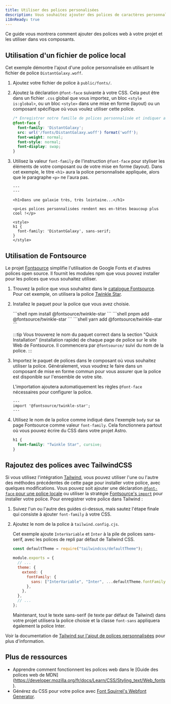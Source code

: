 ```yaml
---
title: Utiliser des polices personalisées
description: Vous souhaitez ajouter des polices de caractères personnalisées à un site Astro ? Utiliser Google Fonts avec Fontsource ou ajouter une police de votre choix.
i18nReady: true
---
```



Ce guide vous montrera comment ajouter des polices web à votre projet et les utiliser dans vos composants.

## Utilisation d'un fichier de police local

Cet exemple démontre l'ajout d'une police personnalisée en utilisant le fichier de police `DistantGalaxy.woff`.

1. Ajoutez votre fichier de police à `public/fonts/`.
2. Ajoutez la déclaration `@font-face` suivante à votre CSS. Cela peut être dans un fichier `.css` global que vous importez, un bloc `<style is:global>`, ou un bloc `<style>` dans une mise en forme (layout) ou un composant spécifique où vous voulez utiliser cette police.

    ```css
    /* Enregistrer notre famille de polices personnalisée et indiquer au navigateur où la trouver. */
    @font-face {
      font-family: 'DistantGalaxy';
      src: url('/fonts/DistantGalaxy.woff') format('woff');
      font-weight: normal;
      font-style: normal;
      font-display: swap;
    }
    ```

3. Utilisez la valeur `font-family` de l'instruction `@font-face` pour styliser les éléments de votre composant ou de votre mise en forme (layout). Dans cet exemple, le titre `<h1>` aura la police personnalisée appliquée, alors que le paragraphe `<p>` ne l'aura pas.

    ```astro title="src/pages/example.astro" {9-11}
    ---
    ---

    <h1>Dans une galaxie très, très lointaine...</h1>

    <p>Les polices personnalisées rendent mes en-têtes beaucoup plus cool !</p>

    <style>
    h1 {
      font-family: 'DistantGalaxy', sans-serif;
    }
    </style>
    ```

## Utilisation de Fontsource

Le projet [Fontsource](https://fontsource.org/) simplifie l'utilisation de Google Fonts et d'autres polices open source. Il fournit les modules npm que vous pouvez installer pour les polices que vous souhaitez utiliser.

1. Trouvez la police que vous souhaitez dans le [catalogue Fontsource](https://fontsource.org/fonts). Pour cet exemple, on utilisera la police [Twinkle Star](https://fontsource.org/fonts/twinkle-star).
2. Installez le paquet pour la police que vous avez choisie.

    <PackageManagerTabs>
      <Fragment slot="npm">
      ```shell
      npm install @fontsource/twinkle-star
      ```
      </Fragment>
      <Fragment slot="pnpm">
      ```shell
      pnpm add @fontsource/twinkle-star
      ```
      </Fragment>
      <Fragment slot="yarn">
      ```shell
      yarn add @fontsource/twinkle-star
      ```
      </Fragment>
    </PackageManagerTabs>

    :::tip
    Vous trouverez le nom du paquet correct dans la section "Quick Installation" (installation rapide) de chaque page de police sur le site Web de Fontsource. Il commencera par `@fontsource/` suivi du nom de la police.
    :::

3. Importez le paquet de polices dans le composant où vous souhaitez utiliser la police. Généralement, vous voudrez le faire dans un composant de mise en forme commun pour vous assurer que la police est disponible sur l'ensemble de votre site.

    L'importation ajoutera automatiquement les règles `@font-face` nécessaires pour configurer la police.

    ```astro title="src/layouts/BaseLayout.astro"
    ---
    import '@fontsource/twinkle-star';
    ---
    ```

4. Utilisez le nom de la police comme indiqué dans l'exemple `body` sur sa page Fontsource comme valeur `font-family`. Cela fonctionnera partout où vous pouvez écrire du CSS dans votre projet Astro.

    ```css
    h1 {
      font-family: "Twinkle Star", cursive;
    }
    ```

## Rajoutez des polices avec TailwindCSS

Si vous utilisez l'intégration [Tailwind](/fr/guides/integrations-guide/tailwind/), vous pouvez utiliser l'une ou l'autre des méthodes précédentes de cette page pour installer votre police, avec quelques modifications. Vous pouvez soit ajouter une déclaration [`@font-face` pour une police locale](#utilisation-dun-fichier-de-police-local) ou utiliser la stratégie [Fontsource's `import`](#utilisation-de-fontsource) pour installer votre police.
Pour enregistrer votre police dans Tailwind :

1. Suivez l'un ou l'autre des guides ci-dessus, mais sautez l'étape finale qui consiste à ajouter `font-family` à votre CSS.
1. Ajoutez le nom de la police à `tailwind.config.cjs`.

    Cet exemple ajoute `InterVariable` et `Inter` à la pile de polices sans-serif, avec les polices de repli par défaut de Tailwind CSS.

    ```js title="tailwind.config.cjs" ins={1,7-9}
    const defaultTheme = require("tailwindcss/defaultTheme");

    module.exports = {
      // ...
      theme: {
        extend: {
          fontFamily: {
            sans: ["InterVariable", "Inter", ...defaultTheme.fontFamily.sans],
          },
        },
      },
      // ...
    };
    ```

    Maintenant, tout le texte sans-serif (le texte par défaut de Tailwind) dans votre projet utilisera la police choisie et la classe `font-sans` appliquera également la police Inter.

Voir la documentation de [Tailwind sur l'ajout de polices personnalisées](https://tailwindcss.com/docs/font-family#using-custom-values) pour plus d'information.

## Plus de ressources

- Apprendre comment fonctionnent les polices web dans le [Guide des polices web de MDN] (https://developer.mozilla.org/fr/docs/Learn/CSS/Styling_text/Web_fonts).
- Générez du CSS pour votre police avec [Font Squirrel's Webfont Generator](https://www.fontsquirrel.com/tools/webfont-generator).